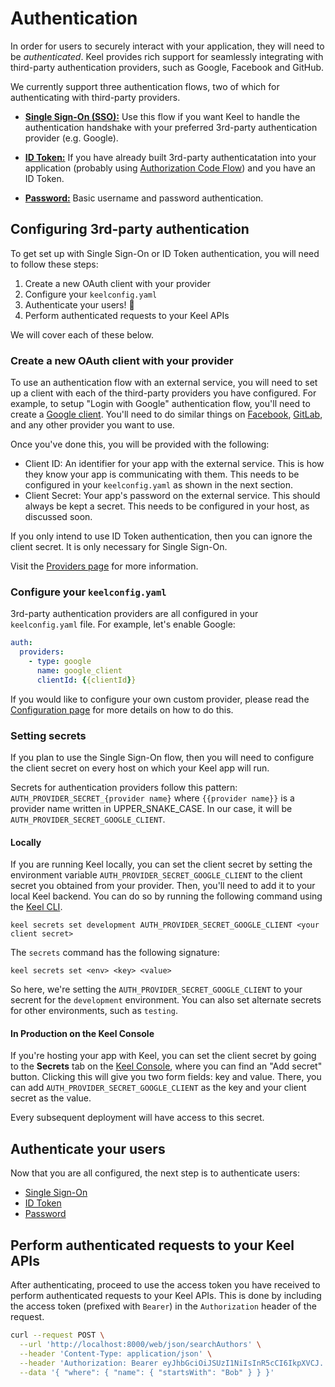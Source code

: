 
# Authentication

In order for users to securely interact with your application, they will need to be _authenticated_.  Keel provides rich support for seamlessly integrating with third-party authentication providers, such as Google, Facebook and GitHub.  

We currently support three authentication flows, two of which for authenticating with third-party providers.

 - [**Single Sign-On (SSO):**](/authentication/flows/sso) Use this flow if you want Keel to handle the authentication handshake with your preferred 3rd-party authentication provider (e.g. Google).

 - [**ID Token:**](/authentication/flows/id-token) If you have already built 3rd-party authenticatation into your application (probably using [Authorization Code Flow](https://auth0.com/docs/get-started/authentication-and-authorization-flow/authorization-code-flow)) and you have an ID Token.

 - [**Password:**](/authentication/flows/password) Basic username and password authentication.

## Configuring 3rd-party authentication

To get set up with Single Sign-On or ID Token authentication, you will need to follow these steps:

 1. Create a new OAuth client with your provider
 2. Configure your `keelconfig.yaml`
 3. Authenticate your users! 🚀
 4. Perform authenticated requests to your Keel APIs

We will cover each of these below.

### Create a new OAuth client with your provider

To use an authentication flow with an external service, you will need to set up a client with each of the third-party providers you have configured. For example, to setup "Login with Google" authentication flow, you'll need to create a [Google client](https://developers.google.com/identity/gsi/web/guides/get-google-api-clientid). You'll need to do similar things on [Facebook](https://developers.facebook.com/docs/facebook-login/manually-build-a-login-flow), [GitLab](https://docs.gitlab.com/ee/integration/oauth_provider.html), and any other provider you want to use.

Once you've done this, you will be provided with the following:
 - Client ID:  An identifier for your app with the external service. This is how they know your app is communicating with them. This needs to be configured in your `keelconfig.yaml` as shown in the next section.
 - Client Secret: Your app's password on the external service. This should always be kept a secret. This needs to be configured in your host, as discussed soon.

<Callout emoji="ℹ️" type="info">
  If you only intend to use ID Token authentication, then you can ignore the client secret. It is only necessary for Single Sign-On. 
</Callout>

Visit the [Providers page](/authentication/providers) for more information.

### Configure your `keelconfig.yaml`

3rd-party authentication providers are all configured in your `keelconfig.yaml` file.  For example, let's enable Google:

```yaml filename="keelconfig.yaml"
auth:
  providers:
    - type: google
      name: google_client
      clientId: {{clientId}}
```

If you would like to configure your own custom provider, please read the [Configuration page](/authentication/configuration) for more details on how to do this.

### Setting secrets

If you plan to use the Single Sign-On flow, then you will need to configure the client secret on every host on which your Keel app will run.  

Secrets for authentication providers follow this pattern: `AUTH_PROVIDER_SECRET_{provider name}` where `{{provider name}}` is a provider name written in UPPER_SNAKE_CASE. In our case, it will be `AUTH_PROVIDER_SECRET_GOOGLE_CLIENT`.

#### Locally

If you are running Keel locally, you can set the client secret by setting the environment variable `AUTH_PROVIDER_SECRET_GOOGLE_CLIENT` to the client secret you obtained from your provider. Then, you'll need to add it to your local Keel backend. You can do so by running the following command using the [Keel CLI](/cli).

```
keel secrets set development AUTH_PROVIDER_SECRET_GOOGLE_CLIENT <your client secret>
```

The `secrets` command has the following signature:

```
keel secrets set <env> <key> <value>
```

So here, we're setting the `AUTH_PROVIDER_SECRET_GOOGLE_CLIENT` to your secrent for the `development` environment. You can also set alternate secrets for other environments, such as `testing`.

#### In Production on the Keel Console

If you're hosting your app with Keel, you can set the client secret by going to the **Secrets** tab on the [Keel Console](https://console.keel.xyz), where you can find an "Add secret" button. Clicking this will give you two form fields: key and value. There, you can add `AUTH_PROVIDER_SECRET_GOOGLE_CLIENT` as the key and your client secret as the value.

Every subsequent deployment will have access to this secret.

## Authenticate your users

Now that you are all configured, the next step is to authenticate users:

 * [Single Sign-On](/authentication/flows/sso)
 * [ID Token](/authentication/flows/id-token)
 * [Password](/authentication/flows/password)

## Perform authenticated requests to your Keel APIs

After authenticating, proceed to use the access token you have received to perform authenticated requests to your Keel APIs.  This is done by including the access token (prefixed with `Bearer`) in the `Authorization` header of the request.

```bash
curl --request POST \
  --url 'http://localhost:8000/web/json/searchAuthors' \
  --header 'Content-Type: application/json' \
  --header 'Authorization: Bearer eyJhbGciOiJSUzI1NiIsInR5cCI6IkpXVCJ...' \
  --data '{ "where": { "name": { "startsWith": "Bob" } } }'
```